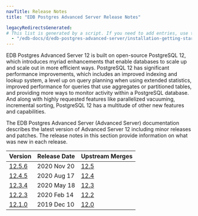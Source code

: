 ```yaml
---
navTitle: Release Notes
title: "EDB Postgres Advanced Server Release Notes"

legacyRedirectsGenerated:
# This list is generated by a script. If you need to add entries, use the `legacyRedirects` key.
  - "/edb-docs/d/edb-postgres-advanced-server/installation-getting-started/release-notes/12/index.html"
---
```


EDB Postgres Advanced Server 12 is built on open-source PostgreSQL 12, which introduces myriad enhancements that enable databases to scale up and scale out in more efficient ways. PostgreSQL 12 has significant performance improvements, which includes an improved indexing and lookup system, a level up on query planning when using extended statistics, improved performance for queries that use aggregates or partitioned tables, and providing more ways to monitor activity within a PostgreSQL database. And along with highly requested features like parallelized vacuuming, incremental sorting, PostgreSQL 12 has a multitude of other new features and capabilities.

The EDB Postgres Advanced Server (Advanced Server) documentation describes the latest version of Advanced Server 12 including minor releases and patches. The release notes in this section provide information on what was new in each release. 

| Version | Release Date | Upstream Merges | 
| ------- | ------------ | --------------- | 
| [12.5.6](11_epas12.5.6_rel_notes.mdx) | 2020 Nov 20 | [12.5](https://www.postgresql.org/docs/12/release-12-5.html) | 
| [12.4.5](13_epas12.4.5_rel_notes.mdx) | 2020 Aug 17 | [12.4](https://www.postgresql.org/docs/12/release-12-4.html) | 
| [12.3.4](15_epas12.3.4_rel_notes.mdx) | 2020 May 18 | [12.3](https://www.postgresql.org/docs/12/release-12-3.html) | 
| [12.2.3](17_epas12.2.3_rel_notes.mdx) | 2020 Feb 14 | [12.2](https://www.postgresql.org/docs/12/release-12-2.html) | 
| [12.1.0](19_epas12_rel_notes.mdx)     | 2019 Dec 10 | [12.0](https://www.postgresql.org/docs/12/release-12.html) | 